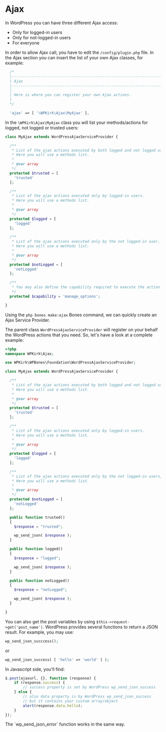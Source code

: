 
# Ajax

In WordPress you can have three different Ajax access:

- Only for logged-in users
- Only for not-logged-in users
- For everyone

In order to allow Ajax call, you have to edit the `/config/plugin.php` file. In the Ajax section you can insert the list of your own Ajax classes, for example:

```php copy
  /*
  |--------------------------------------------------------------------------
  | Ajax
  |--------------------------------------------------------------------------
  |
  | Here is where you can register your own Ajax actions.
  |
  */

  'ajax' => [ '\WPKirk\Ajax\MyAjax' ],
```

In the `\WPKirk\Ajax\MyAjax` class you will list your methods/actions for logged, not logged or trusted users:

```php filename="/plugin/Ajax/MyAjax.php" copy
class MyAjax extends WordPressAjaxServiceProvider {

  /**
   * List of the ajax actions executed by both logged and not logged users.
   * Here you will use a methods list.
   *
   * @var array
   */
  protected $trusted = [
    'trusted'
  ];

  /**
   * List of the ajax actions executed only by logged-in users.
   * Here you will use a methods list.
   *
   * @var array
   */
  protected $logged = [
    'logged'
  ];

  /**
   * List of the ajax actions executed only by the not logged-in user, usually from the frontend.
   * Here you will use a methods list.
   *
   * @var array
   */
  protected $notLogged = [
    'notLogged'
  ];

  /**
   * You may also define the capability required to execute the action.
   */
  protected $capability = 'manage_options';

}
```

Using the `php bones make:ajax` Bones command, we can quickly create an Ajax Service Provider.

The parent class `WordPressAjaxServiceProvider` will register on your behalf the WordPress actions that you need. So, let's have a look at a complete example:

```php copy
<?php
namespace WPKirk\Ajax;

use WPKirk\WPBones\Foundation\WordPressAjaxServiceProvider;

class MyAjax extends WordPressAjaxServiceProvider {

  /**
   * List of the ajax actions executed by both logged and not logged users.
   * Here you will use a methods list.
   *
   * @var array
   */
  protected $trusted = [
    'trusted'
  ];

  /**
   * List of the ajax actions executed only by logged-in users.
   * Here you will use a methods list.
   *
   * @var array
   */
  protected $logged = [
    'logged'
  ];

  /**
   * List of the ajax actions executed only by the not logged-in users, usually from the frontend.
   * Here you will use a methods list.
   *
   * @var array
   */
  protected $notLogged = [
    'notLogged'
  ];

  public function trusted()
  {
    $response = "trusted";

    wp_send_json( $response );
  }

  public function logged()
  {
    $response = "logged";

    wp_send_json( $response );
  }

  public function notLogged()
  {
    $response = "notLogged";

    wp_send_json( $response );
  }

}
```

You can also get the post variables by using `$this->request->get('post_name')`. WordPress provides several functions to return a JSON result. For example, you may use:

```php copy
wp_send_json_succcess();
```

or

```php copy
wp_send_json_success( [ 'hello' => 'world' ] );
```

In Javascript side, you'll find:

```javascript copy
$.post(ajaxurl, {}, function (response) {
	if (response.success) {
		// success property is set by WordPress wp_send_json_success
	} else {
		// also data property is by WordPress wp_send_json_success
		// but it contains your custom array/object
		alert(response.data.hello);
	}
});
```

<Callout>
The `wp_send_json_error` function works in the same way.
</Callout>